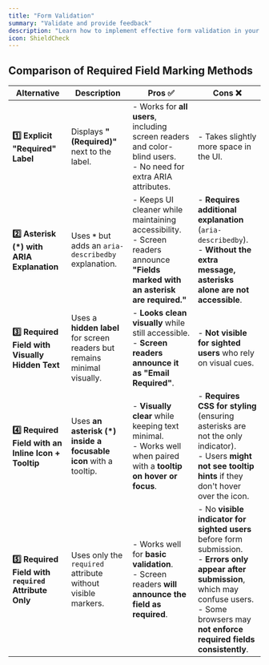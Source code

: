 ```yaml
---
title: "Form Validation"
summary: "Validate and provide feedback"
description: "Learn how to implement effective form validation in your web applications. Discover best practices for error handling, real-time validation, and user feedback."
icon: ShieldCheck
---
```


## Comparison of Required Field Marking Methods

| Alternative                                          | Description                                                              | Pros ✅                                                                                                                              | Cons ❌                                                                                                                                                                                                            |
| ---------------------------------------------------- | ------------------------------------------------------------------------ | ------------------------------------------------------------------------------------------------------------------------------------ | ------------------------------------------------------------------------------------------------------------------------------------------------------------------------------------------------------------------ |
| **1️⃣ Explicit "Required" Label**                     | Displays **"(Required)"** next to the label.                             | - Works for **all users**, including screen readers and color-blind users.<br/>- No need for extra ARIA attributes.                  | - Takes slightly more space in the UI.                                                                                                                                                                             |
| **2️⃣ Asterisk (\*) with ARIA Explanation**           | Uses **`*`** but adds an `aria-describedby` explanation.                 | - Keeps UI cleaner while maintaining accessibility.<br/>- Screen readers announce **"Fields marked with an asterisk are required."** | - **Requires additional explanation** (`aria-describedby`).<br/>- **Without the extra message, asterisks alone are not accessible**.                                                                               |
| **3️⃣ Required Field with Visually Hidden Text**      | Uses a **hidden label** for screen readers but remains minimal visually. | - **Looks clean visually** while still accessible.<br/>- **Screen readers announce it as "Email Required"**.                         | - **Not visible for sighted users** who rely on visual cues.                                                                                                                                                       |
| **4️⃣ Required Field with an Inline Icon + Tooltip**  | Uses **an asterisk (\*) inside a focusable icon** with a tooltip.        | - **Visually clear** while keeping text minimal.<br/>- Works well when paired with a **tooltip on hover or focus**.                  | - **Requires CSS for styling** (ensuring asterisks are not the only indicator).<br/>- Users **might not see tooltip hints** if they don't hover over the icon.                                                     |
| **5️⃣ Required Field with `required` Attribute Only** | Uses only the `required` attribute without visible markers.              | - Works well for **basic validation**.<br/>- Screen readers **will announce the field as required**.                                 | - No **visible indicator for sighted users** before form submission.<br/>- **Errors only appear after submission**, which may confuse users.<br/>- Some browsers may **not enforce required fields consistently**. |

